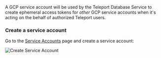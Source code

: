 A GCP service account will be used by the Teleport Database Service to create
ephemeral access tokens for *other* GCP service accounts when it's acting on the
behalf of authorized Teleport users.

### Create a service account

Go to the [Service Accounts](https://console.cloud.google.com/iam-admin/serviceaccounts)
page and create a service account:

![Create Service Account](../../../img/database-access/guides/cloudsql/service-account-db-service@2x.png)
